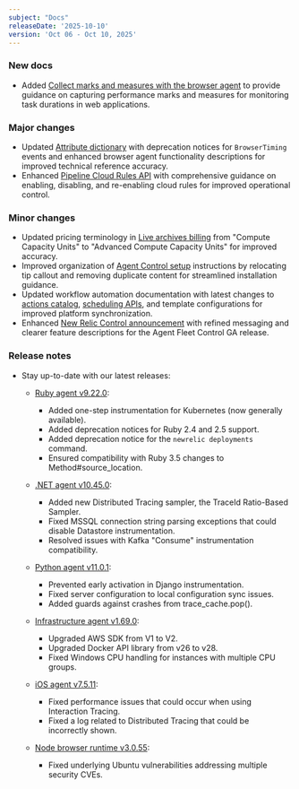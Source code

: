 ```yaml
---
subject: "Docs"
releaseDate: '2025-10-10'
version: 'Oct 06 - Oct 10, 2025'
---
```


### New docs

* Added [Collect marks and measures with the browser agent](/whats-new/2025/09/whats-new-10-02-browser-marks-and-measures) to provide guidance on capturing performance marks and measures for monitoring task durations in web applications.

### Major changes

* Updated [Attribute dictionary](/attribute-dictionary) with deprecation notices for `BrowserTiming` events and enhanced browser agent functionality descriptions for improved technical reference accuracy.
* Enhanced [Pipeline Cloud Rules API](/docs/new-relic-control/pipeline-control/cloud-rules-api) with comprehensive guidance on enabling, disabling, and re-enabling cloud rules for improved operational control.

### Minor changes

* Updated pricing terminology in [Live archives billing](/docs/logs/get-started/live-archives-billing) from "Compute Capacity Units" to "Advanced Compute Capacity Units" for improved accuracy.
* Improved organization of [Agent Control setup](/docs/new-relic-control/agent-control/setup) instructions by relocating tip callout and removing duplicate content for streamlined installation guidance.
* Updated workflow automation documentation with latest changes to [actions catalog](/docs/workflow-automation/setup-and-configuration/actions-catalog), [scheduling APIs](/docs/workflow-automation/create-a-workflow-automation/start-schedule), and template configurations for improved platform synchronization.
* Enhanced [New Relic Control announcement](/whats-new/2025/09/whats-new-30-09-new-relic-control) with refined messaging and clearer feature descriptions for the Agent Fleet Control GA release.

### Release notes

* Stay up-to-date with our latest releases:

  * [Ruby agent v9.22.0](/docs/release-notes/agent-release-notes/ruby-release-notes/ruby-agent-9-22-0):
    * Added one-step instrumentation for Kubernetes (now generally available).
    * Added deprecation notices for Ruby 2.4 and 2.5 support.
    * Added deprecation notice for the `newrelic deployments` command.
    * Ensured compatibility with Ruby 3.5 changes to Method#source_location.

  * [.NET agent v10.45.0](/docs/release-notes/agent-release-notes/net-release-notes/net-agent-10-45-0):
    * Added new Distributed Tracing sampler, the TraceId Ratio-Based Sampler.
    * Fixed MSSQL connection string parsing exceptions that could disable Datastore instrumentation.
    * Resolved issues with Kafka "Consume" instrumentation compatibility.

  * [Python agent v11.0.1](/docs/release-notes/agent-release-notes/python-release-notes/python-agent-110001):
    * Prevented early activation in Django instrumentation.
    * Fixed server configuration to local configuration sync issues.
    * Added guards against crashes from trace_cache.pop().

  * [Infrastructure agent v1.69.0](/docs/release-notes/infrastructure-release-notes/infrastructure-agent-release-notes/new-relic-infrastructure-agent-1690):
    * Upgraded AWS SDK from V1 to V2.
    * Upgraded Docker API library from v26 to v28.
    * Fixed Windows CPU handling for instances with multiple CPU groups.

  * [iOS agent v7.5.11](/docs/release-notes/mobile-release-notes/ios-release-notes/ios-agent-7511):
    * Fixed performance issues that could occur when using Interaction Tracing.
    * Fixed a log related to Distributed Tracing that could be incorrectly shown.

  * [Node browser runtime v3.0.55](/docs/release-notes/synthetics-release-notes/node-browser-runtime-release-notes/node-browser-runtime-3.0.55):
    * Fixed underlying Ubuntu vulnerabilities addressing multiple security CVEs.